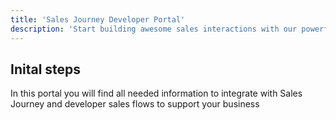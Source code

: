 ```yaml
---
title: 'Sales Journey Developer Portal'
description: 'Start building awesome sales interactions with our powerful API Layer'
---
```


## Inital steps

In this portal you will find all needed information to integrate with Sales Journey and developer sales flows to support your business